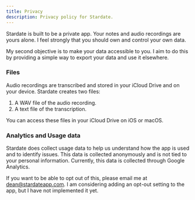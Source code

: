 ```yaml
---
title: Privacy
description: Privacy policy for Stardate.
---
```


Stardate is built to be a private app. Your notes and audio recordings are yours alone. I feel strongly that you should own and control your own data.

My second objective is to make your data accessible to you. I aim to do this by providing a simple way to export your data and use it elsewhere.

### Files

Audio recordings are transcribed and stored in your iCloud Drive and on your device. Stardate creates two files:

1. A WAV file of the audio recording.
2. A text file of the transcription.

You can access these files in your iCloud Drive on iOS or macOS.

### Analytics and Usage data

Stardate does collect usage data to help us understand how the app is used and to identify issues. This data is collected anonymously and is not tied to your personal information. Currently, this data is collected through Google Analytics.

If you want to be able to opt out of this, please email me at [dean@stardateapp.com](mailto:dean@stardateapp.com). I am considering adding an opt-out setting to the app, but I have not implemented it yet.

